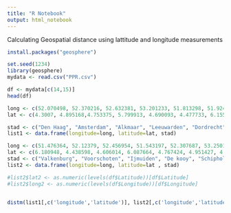 ```yaml
---
title: "R Notebook"
output: html_notebook
---
```


Calculating Geospatial distance using lattitude and longitude measurements

```r
install.packages("geosphere")
```

```r
set.seed(1234)
library(geosphere)
mydata <- read.csv("PPR.csv")

df <- mydata[c(14,15)]
head(df)
```
```r
long <- c(52.070498, 52.370216, 52.632381, 53.201233, 51.813298, 51.92442, 52.266075, 53.219383, 52.960561, 52.367027, 51.571915, 52.516775, 51.441642, 52.221537, 52.090737, 51.985103, 51.560596)
lat <- c(4.3007, 4.895168,4.753375, 5.799913, 4.690093, 4.477733, 6.155217, 6.566502, 5.920522, 6.668492, 4.768323, 6.083022, 5.469722, 6.893662, 5.12142, 5.89873, 5.091914)

stad <- c("Den Haag", "Amsterdam", "Alkmaar", "Leeuwarden", "Dordrecht", "Rotterdam", "Deventer", "Groningen", "Heerenveen", "Almelo", "Breda", "Zwolle", "Eindhoven", "Enschede", "Utrecht", "Arnhem", "Tilburg")
list1 <- data.frame(longitude=long, latitude=lat, stad)

long <- c(51.476364, 52.12379, 52.456954, 51.543197, 52.307687, 53.250184, 52.640436, 53.397875, 52.491691, 52.109272, 52.121092, 52.882946, 52.518537, 53.201233, 52.711559, 52.066719, 53.405366, 52.433881, 53.128855, 51.641078, 53.189226, 52.716927, 51.453667, 51.233528, 51.529207, 51.980632, 51.429248, 51.92442, 51.441642, 50.851368)
lat <- c(6.180948, 4.438598, 4.606014, 6.087664, 4.767424, 4.951427, 4.998517, 5.346679, 4.593325, 5.180968, 5.285347, 5.360707, 5.471422, 5.799913, 5.864559, 5.894033, 6.212048, 6.232888, 6.587567, 5.619458, 7.162511, 5.737644, 3.570912, 3.830322, 3.89688, 4.134185, 4.304708, 4.477733, 5.469722, 5.690973)
stad <- c("Valkenburg", "Voorschoten", "Ijmuiden", "De kooy", "Schiphol", "Vlieland", "Berkhout", "Hoorn (terschelling)", "Wijk aan zee", "De Bilt", "Soesterberg", "Stavoren", "Lelystad", "Leeuwarden", "Marknesse", "Deelen", "Lauwersoog", "Heino", "Eelde", "Hupsel", "Nieuwe beerta", "Twente", "Vlissingen", "Westdorpe", "Wilhelminadorp", "Hoek van Holland", "Woensdrecht", "Rotterdam", "Eindhoven", "Maastricht")
list2 <- data.frame(longitude=long, latitude=lat , stad)

#list2$lat2 <- as.numeric(levels(df$Latitude))[df$Latitude]
#list2$long2 <- as.numeric(levels(df$Longitude))[df$Longitude]


distm(list1[,c('longitude','latitude')], list2[,c('longitude','latitude')], fun = distHaversine)
```

